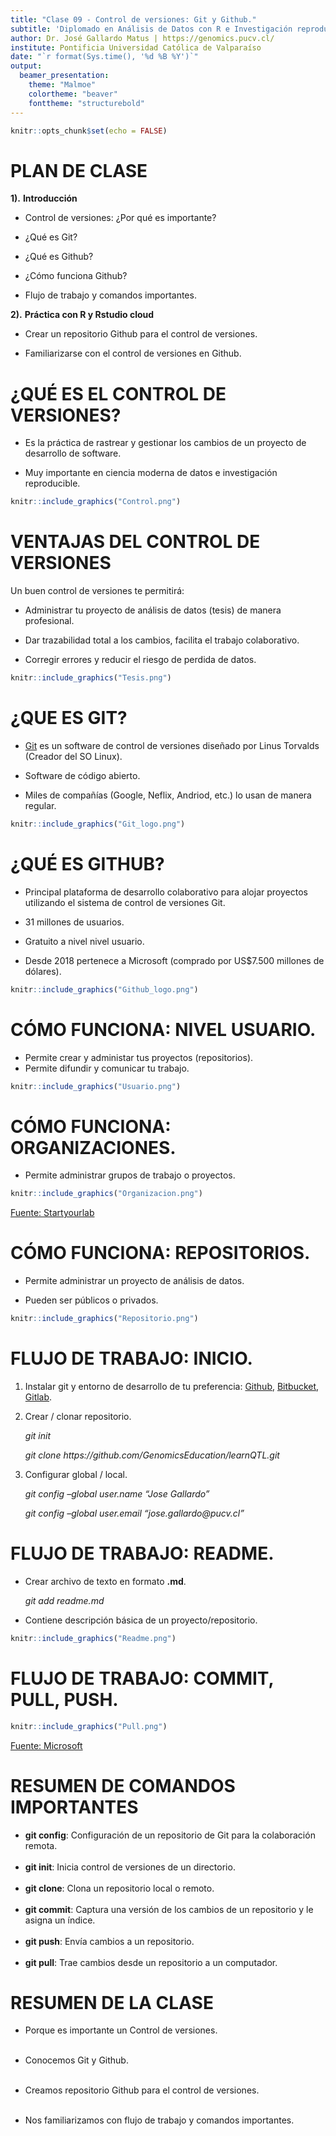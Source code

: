 ```yaml
---
title: "Clase 09 - Control de versiones: Git y Github."
subtitle: 'Diplomado en Análisis de Datos con R e Investigación reproducible para Biociencias.'
author: Dr. José Gallardo Matus | https://genomics.pucv.cl/
institute: Pontificia Universidad Católica de Valparaíso 
date: "`r format(Sys.time(), '%d %B %Y')`"
output: 
  beamer_presentation:
    theme: "Malmoe"
    colortheme: "beaver"
    fonttheme: "structurebold"
---
```


```r
knitr::opts_chunk$set(echo = FALSE)
```

# PLAN DE CLASE

**1).** **Introducción**

- Control de versiones: ¿Por qué es importante?

- ¿Qué es Git?

- ¿Qué es Github?

- ¿Cómo funciona Github?

- Flujo de trabajo y comandos importantes.

**2).** **Práctica con R y Rstudio cloud**

- Crear un repositorio Github para el control de versiones.

- Familiarizarse con el control de versiones en Github.


# ¿QUÉ ES EL CONTROL DE VERSIONES?

- Es la práctica de rastrear y gestionar los cambios de un proyecto de desarrollo de software.

- Muy importante en ciencia moderna de datos e investigación reproducible.

```r
knitr::include_graphics("Control.png")
```

# VENTAJAS DEL CONTROL DE VERSIONES

Un buen control de versiones te permitirá:

- Administrar tu proyecto de análisis de datos (tesis) de manera profesional.  

- Dar trazabilidad total a los cambios, facilita el trabajo colaborativo. 

- Corregir errores y reducir el riesgo de perdida de datos.

```r
knitr::include_graphics("Tesis.png")
```

# ¿QUE ES GIT?

- [Git](http://git-scm.com/) es un software de control de versiones diseñado por Linus Torvalds (Creador del SO Linux).

- Software de código abierto.

- Miles de compañías (Google, Neflix, Andriod, etc.) lo usan de manera regular.

```r
knitr::include_graphics("Git_logo.png")
```

# **¿QUÉ ES GITHUB?**

- Principal plataforma de desarrollo colaborativo para alojar proyectos utilizando el sistema de control de versiones Git.

- 31 millones de usuarios.

- Gratuito a nivel nivel usuario.

- Desde 2018 pertenece a Microsoft (comprado por US$7.500 millones de dólares).

```r
knitr::include_graphics("Github_logo.png")
```

# CÓMO FUNCIONA: NIVEL USUARIO.

- Permite crear y administar tus proyectos (repositorios).  
- Permite difundir y comunicar tu trabajo.  

```r
knitr::include_graphics("Usuario.png")
```

# CÓMO FUNCIONA: ORGANIZACIONES.

- Permite administrar grupos de trabajo o proyectos.

```r
knitr::include_graphics("Organizacion.png")
```

[Fuente: Startyourlab](ttps://www.startyourlab.com/docs/github-organizations/)

# CÓMO FUNCIONA: REPOSITORIOS.

- Permite administrar un proyecto de análisis de datos.
 
- Pueden ser públicos o privados.  

```r
knitr::include_graphics("Repositorio.png")
```

# FLUJO DE TRABAJO: INICIO.

1. Instalar git y  entorno de desarrollo de tu preferencia: [Github](https://github.com/), [Bitbucket](https://bitbucket.org/), [Gitlab](https://about.gitlab.com/).

2. Crear / clonar repositorio.


    *git init* 
    
    *git clone https://github.com/GenomicsEducation/learnQTL.git*
    
3. Configurar global / local.


    *git config --global user.name "Jose Gallardo"*
    
    *git config --global user.email "jose.gallardo@pucv.cl"*
  
    

# FLUJO DE TRABAJO: README.

- Crear archivo de texto en formato **.md**.   
  
    *git add readme.md*
  
- Contiene descripción básica de un proyecto/repositorio.  

```r
knitr::include_graphics("Readme.png")
```


# FLUJO DE TRABAJO: COMMIT, PULL, PUSH.

```r
knitr::include_graphics("Pull.png")
```

[Fuente: Microsoft](https://docs.microsoft.com/en-us/devops/develop/git/set-up-a-git-repository)

# RESUMEN DE COMANDOS IMPORTANTES

- **git config**: Configuración de un repositorio de Git para la colaboración remota. \
&nbsp;  
- **git init**: Inicia control de versiones de un directorio.\
&nbsp;  
- **git clone**: Clona un repositorio local o remoto.\
&nbsp;  
- **git commit**: Captura una versión de los cambios de un repositorio y le asigna un índice. \
&nbsp;  
- **git push**: Envía cambios a un repositorio.\
&nbsp;  
- **git pull**: Trae cambios desde un repositorio a un computador.



# RESUMEN DE LA CLASE

- Porque es importante un Control de versiones.\
&nbsp;  

- Conocemos Git y Github.\
&nbsp;  

- Creamos repositorio Github para el control de versiones.\
&nbsp;  

- Nos familiarizamos con flujo de trabajo y comandos importantes.


